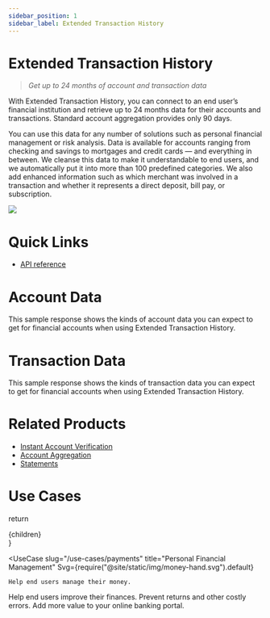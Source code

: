```yaml
---
sidebar_position: 1
sidebar_label: Extended Transaction History
---
```



# Extended Transaction History

> _Get up to 24 months of account and transaction data_

With Extended Transaction History, you can connect to an end user’s financial institution and retrieve up to 24 months data for their accounts and transactions. Standard account aggregation provides only 90 days.

You can use this data for any number of solutions such as personal financial management or risk analysis. Data is available for accounts ranging from checking and savings to mortgages and credit cards — and everything in between. We cleanse this data to make it understandable to end users, and we automatically put it into more than 100 predefined categories. We also add enhanced information such as which merchant was involved in a transaction and whether it represents a direct deposit, bill pay, or subscription.

<img src={Diagram} />

# Quick Links

* [API reference](xxx)

# Account Data

This sample response shows the kinds of account data you can expect to get for financial accounts when using Extended Transaction History.

<AccountData />

# Transaction Data

This sample response shows the kinds of transaction data you can expect to get for financial accounts when using Extended Transaction History.

<TransactionData />

# Related Products

* [Instant Account Verification](xxx)
* [Account Aggregation](xxx)
* [Statements](xxx)

# Use Cases

  return <div className="mt-6 mb-[60px] grid grid-cols-2 auto-rows-max gap-6">{children}</div>
}

<UseCaseSection>

  <UseCase
    slug="/use-cases/payments"
    title="Personal Financial Management"
    Svg={require("@site/static/img/money-hand.svg").default}
  >
    Help end users manage their money.
  </UseCase>
  <UseCase
    slug="/use-cases/payments"
    title="Financial Wellness"
    Svg={require("@site/static/img/money-hand.svg").default}
  >
    Help end users improve their finances.
  </UseCase>
  <UseCase
    slug="/use-cases/payments"
    title="Risk Reduction"
    Svg={require("@site/static/img/magnifying-glass.svg").default}
  >
    Prevent returns and other costly errors.
  </UseCase>
  <UseCase
    slug="/use-cases/payments"
    title="Enhance Your Online Banking Experience"
    Svg={require("@site/static/img/mountains.svg").default}
  >
    Add more value to your online banking portal.
  </UseCase>

</UseCaseSection>


